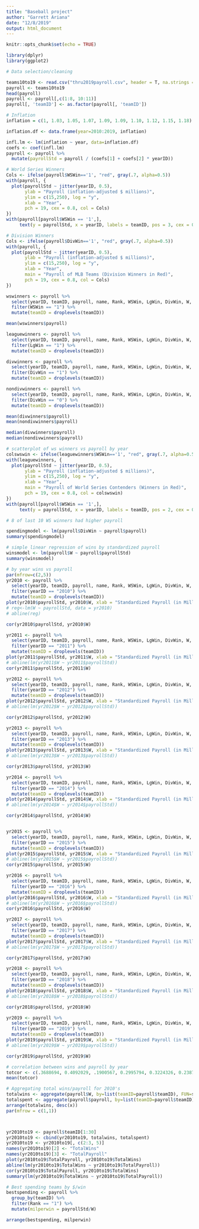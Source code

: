 ```yaml
---
title: "Baseball project"
author: "Garrett Ariana"
date: "12/8/2019"
output: html_document
---
```


```r
knitr::opts_chunk$set(echo = TRUE)
```

```r
library(dplyr)
library(ggplot2)

```


```r
# Data selection/cleaning

teams10to19 <- read.csv("thru2019payroll.csv", header = T, na.strings = "")
payroll <- teams10to19
head(payroll)
payroll <- payroll[,c(1:8, 10:11)]
payroll[, 'teamID'] <- as.factor(payroll[, 'teamID'])

# Inflation
inflation = c(1, 1.03, 1.05, 1.07, 1.09, 1.09, 1.10, 1.12, 1.15, 1.18)

inflation.df <- data.frame(year=2010:2019, inflation)

infl.lm <- lm(inflation ~ year, data=inflation.df)
coefs <- coef(infl.lm)
payroll <- payroll %>%
  mutate(payrollStd = payroll / (coefs[1] + coefs[2] * yearID))

```

```r
# World Series Winners
Cols <- ifelse(payroll$WSWin=='1', "red", gray(.7, alpha=0.5))
with(payroll, {
  plot(payrollStd ~ jitter(yearID, 0.5), 
       ylab = "Payroll (inflation-adjusted $ millions)",
       ylim = c(15,250), log = "y",
       xlab = "Year",
       pch = 19, cex = 0.8, col = Cols)
})
with(payroll[payroll$WSWin == '1',],
     text(y = payrollStd, x = yearID, labels = teamID, pos = 3, cex = 0.8) )

```

```r
# Division Winners
Cols <- ifelse(payroll$DivWin=='1', "red", gray(.7, alpha=0.5))
with(payroll, {
  plot(payrollStd ~ jitter(yearID, 0.5), 
       ylab = "Payroll (inflation-adjusted $ millions)",
       ylim = c(15,250), log = "y",
       xlab = "Year",
       main = "Payroll of MLB Teams (Division Winners in Red)",
       pch = 19, cex = 0.8, col = Cols)
})
```

```r
wswinners <- payroll %>% 
  select(yearID, teamID, payroll, name, Rank, WSWin, LgWin, DivWin, W, L, payrollStd) %>%
  filter(WSWin == "1") %>% 
  mutate(teamID = droplevels(teamID))

mean(wswinners$payroll)

leaguewinners <- payroll %>% 
  select(yearID, teamID, payroll, name, Rank, WSWin, LgWin, DivWin, W, L, payrollStd) %>%
  filter(LgWin == "1") %>% 
  mutate(teamID = droplevels(teamID))

divwinners <- payroll %>% 
  select(yearID, teamID, payroll, name, Rank, WSWin, LgWin, DivWin, W, L, payrollStd) %>%
  filter(DivWin == "1") %>% 
  mutate(teamID = droplevels(teamID))

nondivwinners <- payroll %>% 
  select(yearID, teamID, payroll, name, Rank, WSWin, LgWin, DivWin, W, L, payrollStd) %>%
  filter(DivWin == "0") %>% 
  mutate(teamID = droplevels(teamID))

mean(divwinners$payroll)
mean(nondivwinners$payroll)

median(divwinners$payroll)
median(nondivwinners$payroll)

```

```r
# scatterplot of ws winners vs payroll by year
colswswin <- ifelse(leaguewinners$WSWin=='1', "red", gray(.7, alpha=0.5))
with(leaguewinners, {
  plot(payrollStd ~ jitter(yearID, 0.5), 
       ylab = "Payroll (inflation-adjusted $ millions)",
       ylim = c(15,250), log = "y",
       xlab = "Year",
       main = "Payroll of World Series Contenders (Winners in Red)",
       pch = 19, cex = 0.8, col = colswswin)
})
with(payroll[payroll$WSWin == '1',],
     text(y = payrollStd, x = yearID, labels = teamID, pos = 2, cex = 0.8) )

# 8 of last 10 WS winners had higher payroll

spendingmodel <- lm(payroll$DivWin ~ payroll$payroll)
summary(spendingmodel)

```

```r
# simple linear regression of wins by standardized payroll
winsmodel <- lm(payroll$W ~ payroll$payrollStd)
summary(winsmodel)

```

```r
# by year wins vs payroll
par(mfrow=c(2,5))
yr2010 <- payroll %>% 
  select(yearID, teamID, payroll, name, Rank, WSWin, LgWin, DivWin, W, L, payrollStd) %>%
  filter(yearID == "2010") %>% 
  mutate(teamID = droplevels(teamID))
plot(yr2010$payrollStd, yr2010$W, xlab = "Standardized Payroll (in Millions)", ylab = "Wins", main = "2010")
# reg<-lm(W ~ payrollStd, data = yr2010)
# abline(reg)

cor(yr2010$payrollStd, yr2010$W)

yr2011 <- payroll %>% 
  select(yearID, teamID, payroll, name, Rank, WSWin, LgWin, DivWin, W, L, payrollStd) %>%
  filter(yearID == "2011") %>% 
  mutate(teamID = droplevels(teamID))
plot(yr2011$payrollStd, yr2011$W, xlab = "Standardized Payroll (in Millions)", ylab = "Wins", main = "2011")
# abline(lm(yr2011$W ~ yr2011$payrollStd))
cor(yr2011$payrollStd, yr2011$W)

yr2012 <- payroll %>% 
  select(yearID, teamID, payroll, name, Rank, WSWin, LgWin, DivWin, W, L, payrollStd) %>%
  filter(yearID == "2012") %>% 
  mutate(teamID = droplevels(teamID))
plot(yr2012$payrollStd, yr2012$W, xlab = "Standardized Payroll (in Millions)", ylab = "Wins", main = "2012")
# abline(lm(yr2012$W ~ yr2012$payrollStd))

cor(yr2012$payrollStd, yr2012$W)

yr2013 <- payroll %>% 
  select(yearID, teamID, payroll, name, Rank, WSWin, LgWin, DivWin, W, L, payrollStd) %>%
  filter(yearID == "2013") %>% 
  mutate(teamID = droplevels(teamID))
plot(yr2013$payrollStd, yr2013$W, xlab = "Standardized Payroll (in Millions)", ylab = "Wins", main = "2013")
# abline(lm(yr2013$W ~ yr2013$payrollStd))

cor(yr2013$payrollStd, yr2013$W)

yr2014 <- payroll %>% 
  select(yearID, teamID, payroll, name, Rank, WSWin, LgWin, DivWin, W, L, payrollStd) %>%
  filter(yearID == "2014") %>% 
  mutate(teamID = droplevels(teamID))
plot(yr2014$payrollStd, yr2014$W, xlab = "Standardized Payroll (in Millions)", ylab = "Wins", main = "2014")
# abline(lm(yr2014$W ~ yr2014$payrollStd))

cor(yr2014$payrollStd, yr2014$W)


yr2015 <- payroll %>% 
  select(yearID, teamID, payroll, name, Rank, WSWin, LgWin, DivWin, W, L, payrollStd) %>%
  filter(yearID == "2015") %>% 
  mutate(teamID = droplevels(teamID))
plot(yr2015$payrollStd, yr2015$W, xlab = "Standardized Payroll (in Millions)", ylab = "Wins", main = "2015")
# abline(lm(yr2015$W ~ yr2015$payrollStd))
cor(yr2015$payrollStd, yr2015$W)

yr2016 <- payroll %>% 
  select(yearID, teamID, payroll, name, Rank, WSWin, LgWin, DivWin, W, L, payrollStd) %>%
  filter(yearID == "2016") %>% 
  mutate(teamID = droplevels(teamID))
plot(yr2016$payrollStd, yr2016$W, xlab = "Standardized Payroll (in Millions)", ylab = "Wins", main = "2016")
# abline(lm(yr2016$W ~ yr2016$payrollStd))
cor(yr2016$payrollStd, yr2016$W)

yr2017 <- payroll %>% 
  select(yearID, teamID, payroll, name, Rank, WSWin, LgWin, DivWin, W, L, payrollStd) %>%
  filter(yearID == "2017") %>% 
  mutate(teamID = droplevels(teamID))
plot(yr2017$payrollStd, yr2017$W, xlab = "Standardized Payroll (in Millions)", ylab = "Wins", main = "2017")
# abline(lm(yr2017$W ~ yr2017$payrollStd))

cor(yr2017$payrollStd, yr2017$W)

yr2018 <- payroll %>% 
  select(yearID, teamID, payroll, name, Rank, WSWin, LgWin, DivWin, W, L, payrollStd) %>%
  filter(yearID == "2018") %>% 
  mutate(teamID = droplevels(teamID))
plot(yr2018$payrollStd, yr2018$W, xlab = "Standardized Payroll (in Millions)", ylab = "Wins", main = "2018")
# abline(lm(yr2018$W ~ yr2018$payrollStd))

cor(yr2018$payrollStd, yr2018$W)

yr2019 <- payroll %>% 
  select(yearID, teamID, payroll, name, Rank, WSWin, LgWin, DivWin, W, L, payrollStd) %>%
  filter(yearID == "2019") %>% 
  mutate(teamID = droplevels(teamID))
plot(yr2019$payrollStd, yr2019$W, xlab = "Standardized Payroll (in Millions)", ylab = "Wins", main = "2019")
# abline(lm(yr2019$W ~ yr2019$payrollStd))

cor(yr2019$payrollStd, yr2019$W)

# correlation between wins and payroll by year
totcor <- c(.3688694, 0.4092029, .1900567, 0.2995794, 0.3224326, 0.2387835, 0.6362879, 0.3532706, 0.3773921,  0.4576)
mean(totcor)


```

```r
# Aggregating total wins/payroll for 2010's
totalwins <- aggregate(payroll$W, by=list(teamID=payroll$teamID), FUN=sum)
totalspent <- aggregate(payroll$payroll, by=list(teamID=payroll$teamID), FUN=sum)
arrange(totalwins, desc(x))
par(mfrow = c(1,1))



yr2010to19 <- payroll$teamID[1:30]
yr2010to19 <- cbind(yr2010to19, totalwins, totalspent)
yr2010to19 <- yr2010to19[, c(2:3, 5)]
names(yr2010to19)[2] <- "TotalWins"
names(yr2010to19)[3] <- "TotalPayroll"
plot(yr2010to19$TotalPayroll, yr2010to19$TotalWins)
abline(lm(yr2010to19$TotalWins ~ yr2010to19$TotalPayroll))
cor(yr2010to19$TotalPayroll, yr2010to19$TotalWins)
summary(lm(yr2010to19$TotalWins ~ yr2010to19$TotalPayroll))
```


```r
# Best spending teams by $/win
bestspending <- payroll %>%
  group_by(teamID) %>%
  filter(Rank == "1") %>% 
  mutate(milperwin = payrollStd/W)

arrange(bestspending, milperwin)

```